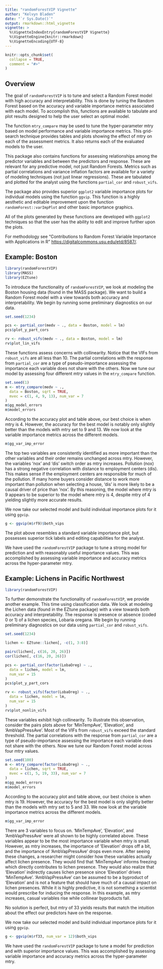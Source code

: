 ```yaml
---
title: "randomForestVIP Vignette"
author: "Kelvyn Bladen"
date: "`r Sys.Date()`"
output: rmarkdown::html_vignette
vignette: >
  %\VignetteIndexEntry{randomForestVIP Vignette}
  %\VignetteEngine{knitr::rmarkdown}
  %\VignetteEncoding{UTF-8}
---
```


```r
knitr::opts_chunk$set(
  collapse = TRUE,
  comment = "#>"
)
```

## Overview

The goal of `randomForestVIP` is to tune and select a Random Forest model with high
accuracy and interpretability. This is done by tuning the Random Forest 
based on the accuracy and variable importance metrics associated with each 
model. To accomplish this, functions are available to tabulate and plot 
results designed to help the user select an optimal model. 

The function `mtry_compare` may be used to tune the hyper-parameter mtry
based on model performance and variable importance metrics. This grid-search 
technique provides tables and plots showing the effect of mtry on each of the 
assessment metrics. It also returns each of the evaluated models to the user.

This package also contains functions for assessing relationships among the 
predictor variables and between the predictors and response. These 
are relevant for any predictive model, not just Random Forests. Metrics such 
as partial correlations and variance inflation factors are available for a variety of modeling techniques (not just linear regressions). These are tabulated and 
plotted for the analyst using the functions `partial_cor` and `robust_vifs`. 

The package also provides superior `ggplot2` variable importance plots for 
individual models using the function `ggvip`. This function is a highly 
aesthetic and editable improvement upon the function `randomForest::varImpPlot`
and other basic importance graphics.

All of the plots generated by these functions are developed with `ggplot2`
techniques so that the user has the ability to edit and improve further upon 
the plots.

For methodology see "Contributions to Random Forest Variable Importance with 
Applications in R" <https://digitalcommons.usu.edu/etd/8587/>.

## Example: Boston

```r
library(randomForestVIP)
library(MASS)
library(EZtune)
```

To introduce the functionality of `randomForestVIP`, we look at modeling the Boston 
housing data (found in the MASS package). We want to 
build a Random Forest model with a view towards both accuracy and 
interpretability. We begin by running some preliminary diagnostics on our data.

```r
set.seed(1234)

pcs <- partial_cor(medv ~ ., data = Boston, model = lm)
pcs$plot_y_part_cors

rv <- robust_vifs(medv ~ ., data = Boston, model = lm)
rv$plot_lin_vifs
```

These functions assess concerns with collinearity. Notice that the VIFs from 
`robust_vifs` are all less than 10. The partial correlations with the response 
from `partial_cor` are a type of pseudo-importance assessing the importance 
each variable does not share with the others. Now we tune our model by 
assessing four different mtry values in the `mtry_compare` function.

```r
set.seed(1)
m <- mtry_compare(medv ~ .,
  data = Boston, sqrt = TRUE,
  mvec = c(1, 4, 9, 13), num_var = 7
)
m$gg_model_errors
m$model_errors
```

According to the accuracy plot and table above, our best choice is when mtry is 
4. However, the accuracy for the best model is notably only slightly better than 
the models with mtry set to 9 and 13. We now look at the variable importance 
metrics across the different models.

```r
m$gg_var_imp_error
```

The top two variables are consistently identified as more important than the 
other variables and their order remains unchanged across mtry. However, the 
variables 'nox' and 'dis' switch order as mtry increases. Pollution (nox) has a 
strong negative correlation with distance to employment centers (dis). This 
makes sense if the employment centers are responsible for much of the pollution.
If many home buyers consider distance to 
work more important than pollution when selecting a house, 'dis' is more likely
to be a causal driver of price than 'nox'. By this reasoning, the model where 
mtry is 9 appears to be superior to the model where mtry is 4, despite mtry of 4 
yielding slightly more accurate results.

We now take our selected model and build individual importance plots for it 
using `ggvip`.

```r
g <- ggvip(m$rf9)$both_vips
```

The plot above resembles a standard variable importance plot, but possesses 
superior tick labels and editing capabilities for the analyst. 

We have used the `randomForestVIP` package to tune a strong model for prediction and with 
reasonably useful importance values. This was accomplished by assessing 
variable importance and accuracy metrics across the hyper-parameter mtry.

## Example: Lichens in Pacific Northwest

```r
library(randomForestVIP)
```

To further demonstrate the functionality of `randomForestVIP`, we provide another 
example. This time using classification data. We look at modeling the Lichen 
data (found in the EZtune package) with a view towards both accuracy and 
interpretability. The response is presence or absence (coded 0 or 1) of a 
lichen species, Lobaria oregana. We begin by running preliminary diagnostics on 
our data using `partial_cor` and `robust_vifs`.

```r
set.seed(1234)

lichen <- EZtune::lichen[, -c(1, 3:8)]

pairs(lichen[, c(16, 20, 26)])
cor(lichen[, c(16, 20, 26)])

pcs <- partial_cor(factor(LobaOreg) ~ .,
  data = lichen, model = lm,
  num_var = 15
)
pcs$plot_y_part_cors

rv <- robust_vifs(factor(LobaOreg) ~ .,
  data = lichen, model = lm,
  num_var = 15
)
rv$plot_nonlin_vifs
```

These variables exhibit high collinearity. To illustrate this observation, consider the pairs plots above for 'MinTempAve', 'Elevation', and 
'AmbVapPressAve'. Most of the VIFs from `robust_vifs` exceed the standard 
threshold. The partial correlations with the response from `partial_cor` are a 
type of pseudo-importance assessing the importance each variable does not share 
with the others. Now we tune our Random Forest model across four mtry values.

```r
set.seed(100)
m <- mtry_compare(factor(LobaOreg) ~ .,
  data = lichen, sqrt = TRUE,
  mvec = c(1, 5, 19, 33), num_var = 7
)
m$gg_model_errors
m$model_errors
```

According to the accuracy plot and table above, our best choice is when mtry is 
19. However, the accuracy for the best model is only slightly better than 
the models with mtry set to 5 and 33. We now look at the variable importance 
metrics across the different models.

```r
m$gg_var_imp_error
```

There are 3 variables to focus on. 'MinTempAve', 'Elevation', and 
'AmbVapPressAve' were all shown to be highly correlated above. These variables 
appear to be the most importance variable when mtry is small. However, as mtry 
increases, the importance of 'Elevation' drops off a bit, and the importance of 
'AmbVapPressAve' drops even more. After seeing these changes, a researcher 
might consider how these variables actually affect lichen presence. They would find that 
'MinTempAve' informs freezing which directly contributes to lichen presence. 
They would also realize that 'Elevation' indirectly causes lichen presence 
since 'Elevation' drives 'MinTempAve'. 'AmbVapPressAve' can be assumed to be a 
byproduct of 'Elevation' and is not a feature that should have much of a causal 
impact on lichen presences. While it is highly predictive, it is not something 
a scientist would prescribe for inducing the response. In this example, as mtry 
increases, casual variables rise while collinear byproducts fall.

No solution is perfect, but mtry of 33 yields results that match the intuition 
about the effect our predictors have on the response.

We now take our selected model and build individual importance plots for it 
using `ggvip`.

```r
g <- ggvip(m$rf33, num_var = 12)$both_vips
```

We have used the `randomForestVIP` package to tune a model for prediction and with 
superior importance values. This was accomplished by assessing variable 
importance and accuracy metrics across the hyper-parameter mtry.
